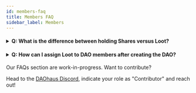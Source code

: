 ```yaml
---
id: members-faq
title: Members FAQ
sidebar_label: Members
---
```


<h4><details>
  <summary>Q: What is the difference between holding Shares versus Loot?</summary>
  
<p>&nbsp;</p>
  
A: Shares represent voting rights, and loot just economic rights. Shares and loot are non-transferable.
  
  </details></h4>
  
  <h4><details>
  
  <summary>Q: How can I assign Loot to DAO members after creating the DAO?</summary>
  
<p>&nbsp;</p>
  
A: Make a funding proposal requesting loot, and specify in the `Applicant` field the Ethereum address of the member you want to receive the Loot.
  
  </details></h4>

Our FAQs section are work-in-progress. Want to contribute? 

Head to the [DAOhaus Discord](https://discord.gg/bUd7HqMx), indicate your role as "Contributor" and reach out! 
